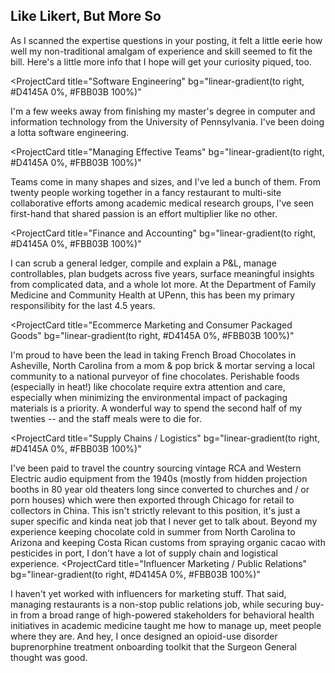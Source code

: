 ## Like Likert, But More So

As I scanned the expertise questions in your posting, it felt a little eerie how well my non-traditional amalgam of experience and skill seemed to fit the bill. Here's a little more info that I hope will get your curiosity piqued, too.

<ProjectCard
  title="Software Engineering"
  bg="linear-gradient(to right, #D4145A 0%, #FBB03B 100%)"
>
  I'm a few weeks away from finishing my master's degree in computer and
  information technology from the University of Pennsylvania. I've been doing a
  lotta software engineering.
</ProjectCard>

<ProjectCard
  title="Managing Effective Teams"
  bg="linear-gradient(to right, #D4145A 0%, #FBB03B 100%)"
>
  Teams come in many shapes and sizes, and I've led a bunch of them. From twenty
  people working together in a fancy restaurant to multi-site collaborative
  efforts among academic medical research groups, I've seen first-hand that
  shared passion is an effort multiplier like no other.
</ProjectCard>

<ProjectCard
  title="Finance and Accounting"
  bg="linear-gradient(to right, #D4145A 0%, #FBB03B 100%)"
>
  I can scrub a general ledger, compile and explain a P&L, manage controllables,
  plan budgets across five years, surface meaningful insights from complicated
  data, and a whole lot more. At the Department of Family Medicine and Community
  Health at UPenn, this has been my primary responsilibity for the last 4.5
  years.
</ProjectCard>

<ProjectCard
  title="Ecommerce Marketing and Consumer Packaged Goods"
  bg="linear-gradient(to right, #D4145A 0%, #FBB03B 100%)"
>
  I'm proud to have been the lead in taking French Broad Chocolates in
  Asheville, North Carolina from a mom & pop brick & mortar serving a local
  community to a national purveyor of fine chocolates. Perishable foods
  (especially in heat!) like chocolate require extra attention and care,
  especially when minimizing the environmental impact of packaging materials is
  a priority. A wonderful way to spend the second half of my twenties -- and the
  staff meals were to die for.
</ProjectCard>

<ProjectCard
  title="Supply Chains / Logistics"
  bg="linear-gradient(to right, #D4145A 0%, #FBB03B 100%)"
>
  I've been paid to travel the country sourcing vintage RCA and Western Electric
  audio equipment from the 1940s (mostly from hidden projection booths in 80
  year old theaters long since converted to churches and / or porn houses) which
  were then exported through Chicago for retail to collectors in China. This
  isn't strictly relevant to this position, it's just a super specific and kinda
  neat job that I never get to talk about. Beyond my experience keeping
  chocolate cold in summer from North Carolina to Arizona and keeping Costa
  Rican customs from spraying organic cacao with pesticides in port, I don't
  have a lot of supply chain and logistical experience.
</ProjectCard>
<ProjectCard
  title="Influencer Marketing / Public Relations"
  bg="linear-gradient(to right, #D4145A 0%, #FBB03B 100%)"
>
  I haven't yet worked with influencers for marketing stuff. That said, managing
  restaurants is a non-stop public relations job, while securing buy-in from a
  broad range of high-powered stakeholders for behavioral health initiatives in
  academic medicine taught me how to manage up, meet people where they are. And
  hey, I once designed an opioid-use disorder buprenorphine treatment onboarding
  toolkit that the Surgeon General thought was good.
</ProjectCard>
